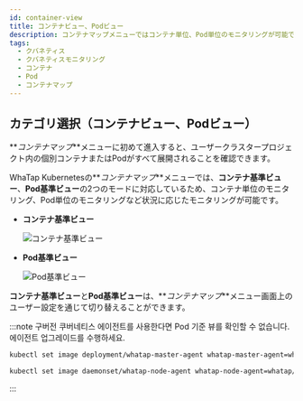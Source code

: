 ```yaml
---
id: container-view
title: コンテナビュー、Podビュー
description: コンテナマップメニューではコンテナ単位、Pod単位のモニタリングが可能です。
tags:
  - クバネティス
  - クバネティスモニタリング
  - コンテナ
  - Pod
  - コンテナマップ
---
```


## カテゴリ選択（コンテナビュー、Podビュー）

**_コンテナマップ_**メニューに初めて進入すると、ユーザークラスタープロジェクト内の個別コンテナまたはPodがすべて展開されることを確認できます。

WhaTap Kubernetesの**_コンテナマップ_**メニューでは、**コンテナ基準ビュー**、**Pod基準ビュー**の2つのモードに対応しているため、コンテナ単位のモニタリング、Pod単位のモニタリングなど状況に応じたモニタリングが可能です。

-   **コンテナ基準ビュー**

    ![コンテナ基準ビュー](https://img.whatap.io/media/images/whatap_kubernetes_container_map_container_category.png)

-   **Pod基準ビュー**

    ![Pod基準ビュー](https://img.whatap.io/media/images/whatap_kubernetes_container_map_pod_category.png)

**コンテナ基準ビュー**と**Pod基準ビュー**は、**_コンテナマップ_**メニュー画面上のユーザー設定を通じて切り替えることができます。

:::note
구버전 쿠버네티스 에이전트를 사용한다면 Pod 기준 뷰를 확인할 수 없습니다. 에이전트 업그레이드를 수행하세요.

```bash title='Master'
kubectl set image deployment/whatap-master-agent whatap-master-agent=whatap/kube_mon:<エージェントバージョン> -n whatap-monitoring
```

```bash title='Node'
kubectl set image daemonset/whatap-node-agent whatap-node-agent=whatap/kube_mon:<エージェントバージョン> -n whatap-monitoring
```

:::
